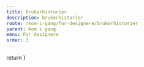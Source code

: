 ```yaml
---
title: Brukerhistorier
description: brukerhistorier
route: /kom-i-gang/for-designere/brukerhistorier
parent: Kom i gang
menu: For designere
order: 3
---
```



  return <SEO title={props.pageContext.frontmatter.title} description={props.pageContext.frontmatter.description} pathname={props.pageContext.frontmatter.route} />
}
